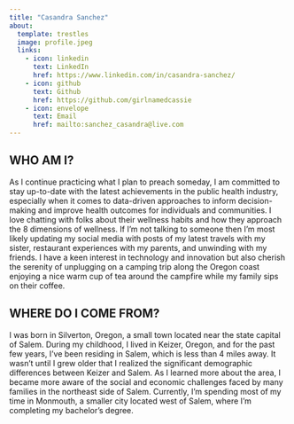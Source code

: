 ```yaml
---
title: "Casandra Sanchez"
about:
  template: trestles
  image: profile.jpeg
  links:
    - icon: linkedin
      text: LinkedIn
      href: https://www.linkedin.com/in/casandra-sanchez/
    - icon: github
      text: Github
      href: https://github.com/girlnamedcassie
    - icon: envelope
      text: Email
      href: mailto:sanchez_casandra@live.com
---
```


## WHO AM I?

As I continue practicing what I plan to preach someday, I am committed to stay up-to-date with the latest achievements in the public health industry, especially when it comes to data-driven approaches to inform decision-making and improve health outcomes for individuals and communities. I love chatting with folks about their wellness habits and how they approach the 8 dimensions of wellness. If I’m not talking to someone then I’m most likely updating my social media with posts of my latest travels with my sister, restaurant experiences with my parents, and unwinding with my friends. I have a keen interest in technology and innovation but also cherish the serenity of unplugging on a camping trip along the Oregon coast enjoying a nice warm cup of tea around the campfire while my family sips on their coffee. 


## WHERE DO I COME FROM?

I was born in Silverton, Oregon, a small town located near the state capital of Salem. During my childhood, I lived in Keizer, Oregon, and for the past few years, I've been residing in Salem, which is less than 4 miles away. It wasn't until I grew older that I realized the significant demographic differences between Keizer and Salem. As I learned more about the area, I became more aware of the social and economic challenges faced by many families in the northeast side of Salem. Currently, I'm spending most of my time in Monmouth, a smaller city located west of Salem, where I'm completing my bachelor's degree.
